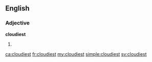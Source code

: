==English==

===Adjective===
'''cloudiest'''

# {{en-superlative of|cloudy}}

[[ca:cloudiest]]
[[fr:cloudiest]]
[[my:cloudiest]]
[[simple:cloudiest]]
[[sv:cloudiest]]